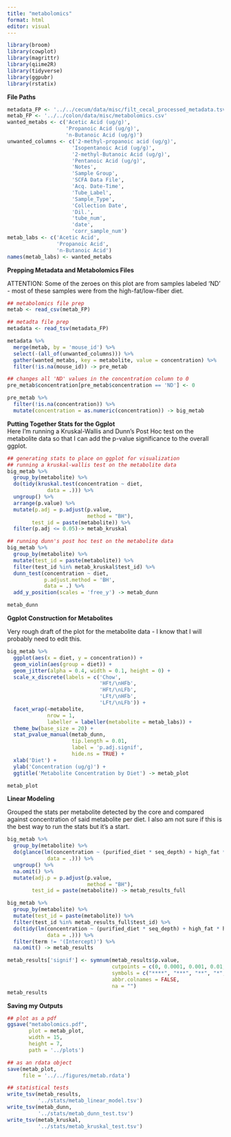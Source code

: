 ```yaml
---
title: "metabolomics"
format: html
editor: visual
---
```


```r
library(broom)
library(cowplot)
library(magrittr)
library(qiime2R)
library(tidyverse)
library(ggpubr)
library(rstatix)
```

**File Paths**

```r
metadata_FP <- '../../cecum/data/misc/filt_cecal_processed_metadata.tsv'
metab_FP <- '../../colon/data/misc/metabolomics.csv'
wanted_metabs <- c('Acetic Acid (ug/g)',
                   'Propanoic Acid (ug/g)',
                   'n-Butanoic Acid (ug/g)')
unwanted_columns <- c('2-methyl-propanoic acid (ug/g)',
                     'Isopentanoic Acid (ug/g)',
                     '2-methyl-Butanoic Acid (ug/g)',
                     'Pentanoic Acid (ug/g)',
                     'Notes',
                     'Sample Group',
                     'SCFA Data File',
                     'Acq. Date-Time',
                     'Tube_Label',
                     'Sample_Type',
                     'Collection Date',
                     'Dil.',
                     'tube_num',
                     'date',
                     'corr_sample_num')
metab_labs <- c('Acetic Acid',
                'Propanoic Acid',
                'n-Butanoic Acid')
names(metab_labs) <- wanted_metabs
```

**Prepping Metadata and Metabolomics Files**

ATTENTION: Some of the zeroes on this plot are from samples labeled 'ND' - most of these samples were from the high-fat/low-fiber diet.

```r
## metabolomics file prep 
metab <- read_csv(metab_FP)

## metadta file prep 
metadata <- read_tsv(metadata_FP)

metadata %>% 
  merge(metab, by = 'mouse_id') %>% 
  select(-(all_of(unwanted_columns))) %>% 
  gather(wanted_metabs, key = metabolite, value = concentration) %>% 
  filter(!is.na(mouse_id)) -> pre_metab

## changes all 'ND' values in the concentration column to 0 
pre_metab$concentration[pre_metab$concentration == 'ND'] <- 0

pre_metab %>% 
  filter(!is.na(concentration)) %>% 
  mutate(concentration = as.numeric(concentration)) -> big_metab
```

**Putting Together Stats for the Ggplot**\
Here I'm running a Kruskal-Wallis and Dunn's Post Hoc test on the metabolite data so that I can add the p-value significance to the overall ggplot.

```r
## generating stats to place on ggplot for visualization
## running a kruskal-wallis test on the metabolite data 
big_metab %>% 
  group_by(metabolite) %>% 
  do(tidy(kruskal.test(concentration ~ diet,
             data = .))) %>% 
  ungroup() %>% 
  arrange(p.value) %>% 
  mutate(p.adj = p.adjust(p.value,
                          method = "BH"),
        test_id = paste(metabolite)) %>%
  filter(p.adj <= 0.05)-> metab_kruskal

## running dunn's post hoc test on the metabolite data 
big_metab %>% 
  group_by(metabolite) %>% 
  mutate(test_id = paste(metabolite)) %>% 
  filter(test_id %in% metab_kruskal$test_id) %>% 
  dunn_test(concentration ~ diet,
            p.adjust.method = 'BH',
            data = .) %>% 
  add_y_position(scales = 'free_y') -> metab_dunn

metab_dunn
```

**Ggplot Construction for Metabolites**

Very rough draft of the plot for the metabolite data - I know that I will probably need to edit this.

```r
big_metab %>% 
  ggplot(aes(x = diet, y = concentration)) +
  geom_violin(aes(group = diet)) +
  geom_jitter(alpha = 0.4, width = 0.1, height = 0) +
  scale_x_discrete(labels = c('Chow', 
                              'HFt/\nHFb', 
                              'HFt/\nLFb',
                              'LFt/\nHFb', 
                              'LFt/\nLFb')) +
  facet_wrap(~metabolite, 
             nrow = 1,
             labeller = labeller(metabolite = metab_labs)) +
  theme_bw(base_size = 20) +
  stat_pvalue_manual(metab_dunn,
                     tip.length = 0.01,
                     label = 'p.adj.signif',
                     hide.ns = TRUE) +
  xlab('Diet') +
  ylab('Concentration (ug/g)') +
  ggtitle('Metabolite Concentration by Diet') -> metab_plot

metab_plot
```

**Linear Modeling**

Grouped the stats per metabolite detected by the core and compared against concentration of said metabolite per diet. I also am not sure if this is the best way to run the stats but it's a start.

```r
big_metab %>%
  group_by(metabolite) %>% 
  do(glance(lm(concentration ~ (purified_diet * seq_depth) + high_fat * high_fiber,
             data = .))) %>% 
  ungroup() %>%
  na.omit() %>%
  mutate(adj.p = p.adjust(p.value,
                          method = "BH"),
        test_id = paste(metabolite)) -> metab_results_full

big_metab %>% 
  group_by(metabolite) %>% 
  mutate(test_id = paste(metabolite)) %>% 
  filter(test_id %in% metab_results_full$test_id) %>% 
  do(tidy(lm(concentration ~ (purified_diet * seq_depth) + high_fat * high_fiber,
             data = .))) %>%
  filter(term != '(Intercept)') %>% 
  na.omit() -> metab_results

metab_results['signif'] <- symnum(metab_results$p.value,
                                  cutpoints = c(0, 0.0001, 0.001, 0.01, 0.05, 0.1, 1),
                                  symbols = c("****", "***", "**", "*", "+", "ns"),
                                  abbr.colnames = FALSE,
                                  na = "")
metab_results
```

**Saving my Outputs**

```r
## plot as a pdf
ggsave("metabolomics.pdf",
       plot = metab_plot,
       width = 15,
       height = 7,
       path = '../plots')

## as an rdata object
save(metab_plot,
     file = '../../figures/metab.rdata')

## statistical tests 
write_tsv(metab_results,
          '../stats/metab_linear_model.tsv')
write_tsv(metab_dunn,
          '../stats/metab_dunn_test.tsv')
write_tsv(metab_kruskal,
          '../stats/metab_kruskal_test.tsv')
```
